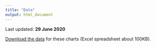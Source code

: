 ---
title: "Data"
output: html_document
---

<!-- Last updated: **`r format.Date(Sys.Date(), "%d %B %Y")`** -->
Last updated: **29 June 2020**

[Download the data](download/Scottish Government COVID-19 data (`r format(Sys.Date(), "%d-%m-%Y")`).xlsx) for these charts (Excel spreadsheet about 100KB).